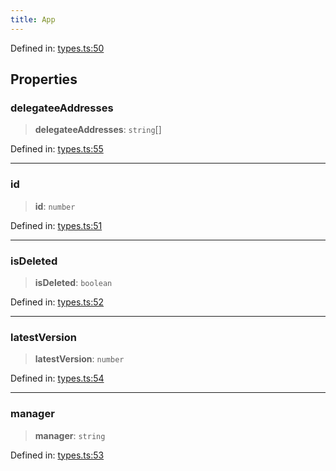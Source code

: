 ```yaml
---
title: App
---
```


Defined in: [types.ts:50](https://github.com/LIT-Protocol/Vincent/blob/59bbcc58961d006596c8c80671cc1200f69f2946/packages/libs/contracts-sdk/src/types.ts#L50)

## Properties

### delegateeAddresses

> **delegateeAddresses**: `string`[]

Defined in: [types.ts:55](https://github.com/LIT-Protocol/Vincent/blob/59bbcc58961d006596c8c80671cc1200f69f2946/packages/libs/contracts-sdk/src/types.ts#L55)

***

### id

> **id**: `number`

Defined in: [types.ts:51](https://github.com/LIT-Protocol/Vincent/blob/59bbcc58961d006596c8c80671cc1200f69f2946/packages/libs/contracts-sdk/src/types.ts#L51)

***

### isDeleted

> **isDeleted**: `boolean`

Defined in: [types.ts:52](https://github.com/LIT-Protocol/Vincent/blob/59bbcc58961d006596c8c80671cc1200f69f2946/packages/libs/contracts-sdk/src/types.ts#L52)

***

### latestVersion

> **latestVersion**: `number`

Defined in: [types.ts:54](https://github.com/LIT-Protocol/Vincent/blob/59bbcc58961d006596c8c80671cc1200f69f2946/packages/libs/contracts-sdk/src/types.ts#L54)

***

### manager

> **manager**: `string`

Defined in: [types.ts:53](https://github.com/LIT-Protocol/Vincent/blob/59bbcc58961d006596c8c80671cc1200f69f2946/packages/libs/contracts-sdk/src/types.ts#L53)
